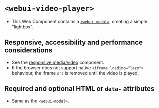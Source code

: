 
<Meta of={WebUIVideoPlayer} />

# `<webui-video-player>`
- This Web Component contains a [`<webui-modal>`](/docs/web-components-or-custom-elements-webui-modal--docs), creating a simple "lightbox".

## Responsive, accessibility and performance considerations
- See the [responsive media/video](/story/components-responsive-media--responsive-video) component.
- If the browser does not support native `<iframe loading="lazy">` behaviour, the iframe `src` is removed until the video is played.

## Required and optional HTML  or `data-` attributes
- Same as the [`<webui-modal>`](/docs/web-components-or-custom-elements-webui-modal--docs).

<Canvas of={WebUIVideoPlayer.WebUIVideoPlayer} />
